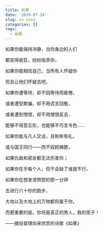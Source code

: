 ```yaml
---
title: 如果
date: '2019-07-24'
slug: in case
categories: []
tags:
  - 品格
---
```



如果你能保持冷静，当你身边的人们

都变得疯狂，纷纷指责你，

如果你能相信自己，当所有人怀疑你

但且让他们怀疑去吧，

如果你遭等待，却不因等待而疲倦，

或者遭受欺骗，却不用谎言回敬，

或者遭到憎恨，却不用憎恨反击，

能够不得意忘形，也能够不巧言令色......

如果你能与凡人交谈，且彬彬有礼，

或与国王同行——而不奴颜婢膝，

如果仇敌和密友都无法伤害你；

如果你在乎每个人，但不会缺了谁就不行，

如果你在想发泄愤怒的那一分钟

去进行六十秒的跑步，

大地以及大地上的万物都将属于你，

而更重要的是，你将是真正的男人，我的孩子！

——摘自查理向来欣赏的诗歌《如果》
